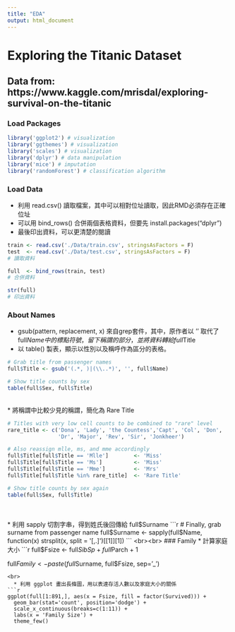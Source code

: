 ```yaml
---
title: "EDA"
output: html_document
---
```

# Exploring the Titanic Dataset
## Data from: https://www.kaggle.com/mrisdal/exploring-survival-on-the-titanic

### Load Packages
```r
library('ggplot2') # visualization
library('ggthemes') # visualization
library('scales') # visualization
library('dplyr') # data manipulation
library('mice') # imputation
library('randomForest') # classification algorithm
```

### Load Data
  * 利用 read.csv() 讀取檔案，其中可以相對位址讀取，因此RMD必須存在正確位址
  * 可以用 bind_rows() 合併兩個表格資料，但要先 install.packages("dplyr")
  * 最後印出資料，可以更清楚的閱讀
```r
train <- read.csv('./Data/train.csv', stringsAsFactors = F)
test  <- read.csv('./Data/test.csv', stringsAsFactors = F)
# 讀取資料

full  <- bind_rows(train, test)
# 合併資料

str(full)
# 印出資料
```

### About Names
  * gsub(pattern, replacement, x) 來自grep套件，其中，原作者以 '' 取代了 full$Name 中的標點符號，留下稱謂的部分，並將資料轉給 full$Title
  * 以 table() 製表，顯示以性別以及稱呼作為區分的表格。
```r
# Grab title from passenger names
full$Title <- gsub('(.*, )|(\\..*)', '', full$Name)

# Show title counts by sex
table(full$Sex, full$Title)
```
<br>
  * 將稱謂中比較少見的稱謂，簡化為 Rare Title
```r
# Titles with very low cell counts to be combined to "rare" level
rare_title <- c('Dona', 'Lady', 'the Countess','Capt', 'Col', 'Don', 
                'Dr', 'Major', 'Rev', 'Sir', 'Jonkheer')

# Also reassign mlle, ms, and mme accordingly
full$Title[full$Title == 'Mlle']        <- 'Miss' 
full$Title[full$Title == 'Ms']          <- 'Miss'
full$Title[full$Title == 'Mme']         <- 'Mrs' 
full$Title[full$Title %in% rare_title]  <- 'Rare Title'

# Show title counts by sex again
table(full$Sex, full$Title)
```
<br>  
  * 利用 sapply 切割字串，得到姓氏後回傳給 full$Surname
```r
# Finally, grab surname from passenger name
full$Surname <- sapply(full$Name,  
                      function(x) strsplit(x, split = '[,.]')[[1]][1])
```
<br><br>
### Family
  * 計算家庭大小
```r
full$Fsize <- full$SibSp + full$Parch + 1

full$Family <- paste(full$Surname, full$Fsize, sep='_')
```
<br>
  * 利用 ggplot 畫出長條圖，用以表達存活人數以及家庭大小的關係
```r
ggplot(full[1:891,], aes(x = Fsize, fill = factor(Survived))) +
  geom_bar(stat='count', position='dodge') +
  scale_x_continuous(breaks=c(1:11)) +
  labs(x = 'Family Size') +
  theme_few()
```

